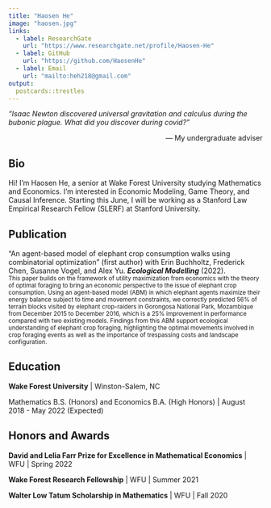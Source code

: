 ```yaml
---
title: "Haosen He"
image: "haosen.jpg"
links:
  - label: ResearchGate
    url: "https://www.researchgate.net/profile/Haosen-He"
  - label: GitHub
    url: "https://github.com/HaosenHe"
  - label: Email
    url: "mailto:heh218@gmail.com"
output:
  postcards::trestles
---
```


*"Isaac Newton discovered universal gravitation and calculus during the bubonic plague. What did you discover during covid?"*

<p align="right">--- My undergraduate adviser</p>


## Bio

Hi! I'm Haosen He, a senior at Wake Forest University studying Mathematics and Economics. I'm interested in Economic Modeling, Game Theory, and Causal Inference. Starting this June, I will be working as a Stanford Law Empirical Research Fellow (SLERF) at Stanford University.


## Publication

“An agent-based model of elephant crop consumption walks using combinatorial optimization” (first author)
with Erin Buchholtz, Frederick Chen, Susanne Vogel, and Alex Yu. ***Ecological Modelling*** (2022).\
<sub>This paper builds on the framework of utility maximization from economics with the theory of optimal foraging
to bring an economic perspective to the issue of elephant crop consumption. Using an agent-based model (ABM)
in which elephant agents maximize their energy balance subject to time and movement constraints, we correctly
predicted 56% of terrain blocks visited by elephant crop-raiders in Gorongosa National Park, Mozambique from
December 2015 to December 2016, which is a 25% improvement in performance compared with two existing
models. Findings from this ABM support ecological understanding of elephant crop foraging, highlighting
the optimal movements involved in crop foraging events as well as the importance of trespassing costs and
landscape configuration.</sub>

## Education

**Wake Forest University** | Winston-Salem, NC

Mathematics B.S. (Honors) and Economics B.A. (High Honors) | August 2018 - May 2022 (Expected)


## Honors and Awards

**David and Lelia Farr Prize for Excellence in Mathematical Economics** | WFU | Spring 2022

**Wake Forest Research Fellowship**  | WFU | Summer 2021

**Walter Low Tatum Scholarship in Mathematics** | WFU | Fall 2020 
